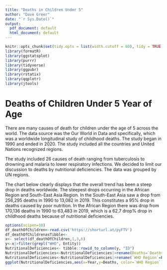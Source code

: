 ```yaml
---
title: "Deaths in Children Under 5"
author: "Dave Greer"
date: "`r Sys.Date()`"
output:
  pdf_document: default
  html_document: default
---
```


```r
knitr::opts_chunk$set(tidy.opts = list(width.cutoff = 60), tidy = TRUE)
library(formatR)
library(ggstatsplot)
library(purrr)
library(tidyverse)
library(ggpubr)
library(rstatix)
library(qqplotr)
library(jtools) 
```

# Deaths of Children Under 5 Year of Age


There are many causes of death for children under the age of 5 across the world. The data source was the Our World in Data and specifically, which was a worldwide longitudinal study of childhood deaths. The study began in 1990 and ended in 2020. The study included all the countries and United Nations recognized regions.

The study included 26 causes of death ranging from tuberculosis to drowning and malaria to lower respiratory infections. We decided to limit our discussion to deaths by nutritional deficiencies. The data was grouped by UN regions.

The chart below clearly displays that the overall trend has been a steep drop in deaths worldwide.
The steepest drops occurring in the African Region and South-East Asia Region.
In the South-East Asia saw a drop from 256,295 deaths in 1990 to 13,082 in 2019.
This constitutes a 95% drop in deaths caused by poor nutrition.
In the African Region there was drop from 170,136 deaths in 1990 to 63,483 in 2019, which is a 62.7 drop%
drop in childhood deaths because of nutritional deficiencies.

```r
options(scipen=10)
df_deathOfChildren<-read.csv('https://shorturl.at/pyFTV')
df_deathOfChildrenasTibble<-
x<- select(df_deathOfChildren,1,3,6)
y<-x|>filter(grepl("WHO", Entity))
NutritionalDeficiencies<- tibble::rowid_to_column(y, "ID")
NutritionalDeficiencies<-NutritionalDeficiencies|>rename(Deaths=`Deaths...Nutritional.deficiencies...Sex..Both...Age..Under.5..Number.` )
NutritionalDeficiencies<-NutritionalDeficiencies|>rename(`WHO Region`=Entity)
ggplot(NutritionalDeficiencies,aes(x=Year,y=Deaths, color=`WHO Region`))+ geom_path()+labs(y="Number of Deaths" ,x="Year")


```
